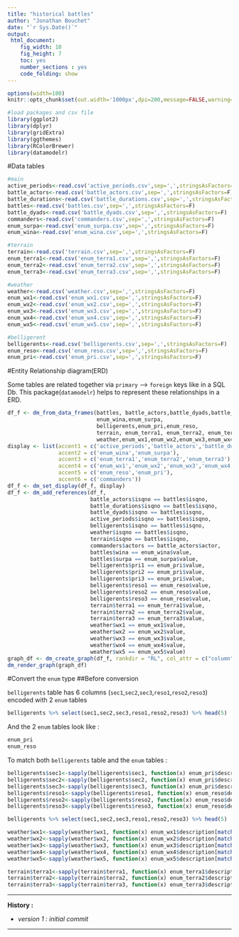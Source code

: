 ```yaml
---
title: "historical battles"
author: "Jonathan Bouchet"
date: "`r Sys.Date()`"
output:
 html_document:
    fig_width: 10
    fig_height: 7
    toc: yes
    number_sections : yes
    code_folding: show
---
```


```r
options(width=100)
knitr::opts_chunk$set(out.width='1000px',dpi=200,message=FALSE,warning=FALSE)
```

```r
#load packages and csv file
library(ggplot2)
library(dplyr)
library(gridExtra)
library(ggthemes)
library(RColorBrewer)
library(datamodelr)
```

#Data tables
```r
#main
active_periods<-read.csv('active_periods.csv',sep=',',stringsAsFactors=F)
battle_actors<-read.csv('battle_actors.csv',sep=',',stringsAsFactors=F)
battle_durations<-read.csv('battle_durations.csv',sep=',',stringsAsFactors=F)
battles<-read.csv('battles.csv',sep=',',stringsAsFactors=F)
battle_dyads<-read.csv('battle_dyads.csv',sep=',',stringsAsFactors=F)
commanders<-read.csv('commanders.csv',sep=',',stringsAsFactors=F)
enum_surpa<-read.csv('enum_surpa.csv',sep=',',stringsAsFactors=F)
enum_wina<-read.csv('enum_wina.csv',sep=',',stringsAsFactors=F)

#terrain
terrain<-read.csv('terrain.csv',sep=',',stringsAsFactors=F)
enum_terra1<-read.csv('enum_terra1.csv',sep=',',stringsAsFactors=F)
enum_terra2<-read.csv('enum_terra2.csv',sep=',',stringsAsFactors=F)
enum_terra3<-read.csv('enum_terra3.csv',sep=',',stringsAsFactors=F)

#weather
weather<-read.csv('weather.csv',sep=',',stringsAsFactors=F)
enum_wx1<-read.csv('enum_wx1.csv',sep=',',stringsAsFactors=F)
enum_wx2<-read.csv('enum_wx2.csv',sep=',',stringsAsFactors=F)
enum_wx3<-read.csv('enum_wx3.csv',sep=',',stringsAsFactors=F)
enum_wx4<-read.csv('enum_wx4.csv',sep=',',stringsAsFactors=F)
enum_wx5<-read.csv('enum_wx5.csv',sep=',',stringsAsFactors=F)

#belligerent
belligerents<-read.csv('belligerents.csv',sep=',',stringsAsFactors=F)
enum_reso<-read.csv('enum_reso.csv',sep=',',stringsAsFactors=F)
enum_pri<-read.csv('enum_pri.csv',sep=',',stringsAsFactors=F)
```


#Entity Relationship diagram(ERD)

Some tables are related together via `primary` --> `foreign` keys like in a SQL Db. This package(`datamodelr`) helps to represent these relationships in a ERD.

```r
df_f <- dm_from_data_frames(battles, battle_actors,battle_dyads,battle_durations,active_periods,commanders,
                            enum_wina,enum_surpa,
                            belligerents,enum_pri,enum_reso,
                            terrain, enum_terra1, enum_terra2, enum_terra3,
                            weather,enum_wx1,enum_wx2,enum_wx3,enum_wx4,enum_wx5)
display <- list(accent1 = c('active_periods','battle_actors','battle_durations','battle_dyads','weather','belligerents','terrain'),
                accent2 = c('enum_wina','enum_surpa'), 
                accent3 = c('enum_terra1','enum_terra2','enum_terra3'),
                accent4 = c('enum_wx1','enum_wx2','enum_wx3','enum_wx4','enum_wx5'),
                accent5 = c('enum_reso','enum_pri'),
                accent6 = c('commanders'))
df_f <- dm_set_display(df_f, display)
df_f <- dm_add_references(df_f, 
                          battle_actors$isqno == battles$isqno, 
                          battle_durations$isqno == battles$isqno,
                          battle_dyads$isqno == battles$isqno,
                          active_periods$isqno == battles$isqno, 
                          belligerents$isqno == battles$isqno, 
                          weather$isqno == battles$isqno,
                          terrain$isqno == battles$isqno, 
                          commanders$actors == battle_actors$actor,
                          battles$wina == enum_wina$value,
                          battles$surpa == enum_surpa$value,
                          belligerents$pri1 == enum_pri$value, 
                          belligerents$pri2 == enum_pri$value,
                          belligerents$pri3 == enum_pri$value, 
                          belligerents$reso1 == enum_reso$value, 
                          belligerents$reso2 == enum_reso$value,
                          belligerents$reso3 == enum_reso$value,
                          terrain$terra1 == enum_terra1$value, 
                          terrain$terra2 == enum_terra2$value, 
                          terrain$terra3 == enum_terra3$value,
                          weather$wx1 == enum_wx1$value,
                          weather$wx2 == enum_wx2$value,
                          weather$wx3 == enum_wx3$value,
                          weather$wx4 == enum_wx4$value,
                          weather$wx5 == enum_wx5$value)
graph_df <- dm_create_graph(df_f, rankdir = "RL", col_attr = c("column", "type"),view_type = "keys_only")
dm_render_graph(graph_df)
```

#Convert the `enum` type
##Before conversion

`belligerents` table has 6 columns (`sec1`,`sec2`,`sec3`,`reso1`,`reso2`,`reso3`) encoded with 2 `enum` tables

```r
belligerents %>% select(sec1,sec2,sec3,reso1,reso2,reso3) %>% head(5)
```

And the 2 `enum` tables look like :
```r
enum_pri
enum_reso
```

To match both `belligerents` table and the `enum` tables :

```r
belligerents$sec1<-sapply(belligerents$sec1, function(x) enum_pri$description[match(x, enum_pri$value)])
belligerents$sec2<-sapply(belligerents$sec2, function(x) enum_pri$description[match(x, enum_pri$value)])
belligerents$sec3<-sapply(belligerents$sec3, function(x) enum_pri$description[match(x, enum_pri$value)])
belligerents$reso1<-sapply(belligerents$reso1, function(x) enum_reso$description[match(x, enum_reso$value)])
belligerents$reso2<-sapply(belligerents$reso2, function(x) enum_reso$description[match(x, enum_reso$value)])
belligerents$reso3<-sapply(belligerents$reso3, function(x) enum_reso$description[match(x, enum_reso$value)])
```

```r
belligerents %>% select(sec1,sec2,sec3,reso1,reso2,reso3) %>% head(5)
```

```r
weather$wx1<-sapply(weather$wx1, function(x) enum_wx1$description[match(x, enum_wx1$value)])
weather$wx2<-sapply(weather$wx2, function(x) enum_wx2$description[match(x, enum_wx2$value)])
weather$wx3<-sapply(weather$wx3, function(x) enum_wx3$description[match(x, enum_wx3$value)])
weather$wx4<-sapply(weather$wx4, function(x) enum_wx4$description[match(x, enum_wx4$value)])
weather$wx5<-sapply(weather$wx5, function(x) enum_wx5$description[match(x, enum_wx5$value)])

terrain$terra1<-sapply(terrain$terra1, function(x) enum_terra1$description[match(x, enum_terra1$value)]) 
terrain$terra2<-sapply(terrain$terra2, function(x) enum_terra2$description[match(x, enum_terra2$value)]) 
terrain$terra3<-sapply(terrain$terra3, function(x) enum_terra3$description[match(x, enum_terra3$value)]) 
```

<hr>
<strong>History :</strong>

* _version 1 : initial commit_ 

<hr>